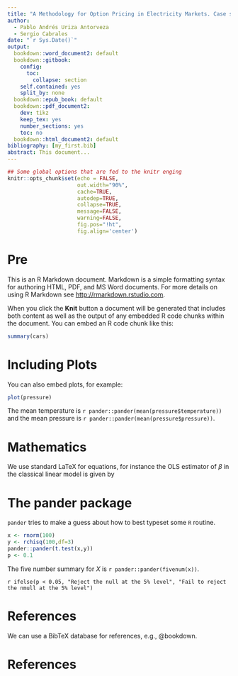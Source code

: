 ```yaml
---
title: "A Methodology for Option Pricing in Electricity Markets. Case study: Colombia"
author: 
  - Pablo Andrés Uriza Antorveza
  - Sergio Cabrales
date: "`r Sys.Date()`"
output:
  bookdown::word_document2: default
  bookdown::gitbook:
    config:
      toc:
        collapse: section
    self.contained: yes
    split_by: none
  bookdown::epub_book: default
  bookdown::pdf_document2:
    dev: tikz
    keep_tex: yes
    number_sections: yes
    toc: no
  bookdown::html_document2: default
bibliography: [my_first.bib]
abstract: This document...
---
```


```r
## Some global options that are fed to the knitr enging
knitr::opts_chunk$set(echo = FALSE,
                      out.width="90%",
                      cache=TRUE,
                      autodep=TRUE,
                      collapse=TRUE,
                      message=FALSE,
                      warning=FALSE,
                      fig.pos="!ht",
                      fig.align='center')
```

# Pre

This is an R Markdown document. Markdown is a simple formatting syntax for authoring HTML, PDF, and MS Word documents. For more details on using R Markdown see <http://rmarkdown.rstudio.com>.

When you click the **Knit** button a document will be generated that includes both content as well as the output of any embedded R code chunks within the document. You can embed an R code chunk like this:

```r
summary(cars)
```

# Including Plots

You can also embed plots, for example:

```r
plot(pressure)
```

The mean temperature is `r pander::pander(mean(pressure$temperature))` and the mean pressure is `r pander::pander(mean(pressure$pressure))`.

# Mathematics

We use standard LaTeX for equations, for instance the OLS estimator of $\beta$ in the classical linear model is given by
\begin{align*}
\hat\beta&=(X'X)^{-1}X'Y\\
\hat Y&=X'\hat\beta\\
&=X(X'X)^{-1}X'Y
\end{align*}

# The pander package

`pander` tries to make a guess about how to best typeset some `R` routine.

```r
x <- rnorm(100)
y <- rchisq(100,df=3)
pander::pander(t.test(x,y))
p <- 0.1
```

The five number summary for $X$ is `r pander::pander(fivenum(x))`.

`r ifelse(p < 0.05, "Reject the null at the 5% level", "Fail to reject the nmull at the 5% level")`

# References

We can use a BibTeX database for references, e.g., @bookdown.

# References {-}